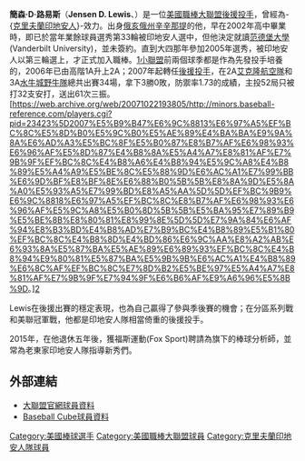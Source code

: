 {{Infobox MLB player|
bgcolor1=#990000|
bgcolor2=#023645|
textcolor1=white|
textcolor2=white|
name=簡森‧路易斯|
image=Jensen Lewis (49489241192) (cropped).jpg|
caption='''Lewis於2020年擔任福斯體育棒球分析師時期'''|
position=後援投手|
bats=右|
throws=右|
birthdate={{birth date and age|1984|5|16}}|
birthplace={{US}}[[俄亥俄州|俄亥俄州]][[漢密爾頓縣_(俄亥俄州)|漢密爾頓縣]][[辛辛那提|辛辛那提]]|
debutleague =[[美國職棒大聯盟|美國職棒大聯盟]]|
debutdate=7月16日|
debutyear=2007年|
debutteam=[[克里夫蘭印地安人|克里夫蘭印地安人]]|
finalleague =[[美國職棒大聯盟|美國職棒大聯盟]]|
finaldate=10月1日|
finalyear=2010年|
finalteam=[[克里夫蘭印地安人|克里夫蘭印地安人]]|
statleague =[[美國職棒大聯盟|美國職棒大聯盟]]|
statyear=2010年球季|
stat1label=勝-敗|
stat1value=7-11|
stat2label=[[防禦率|防禦率]]|
stat2value=3.68|
stat3label=[[三振|三振]]|
stat3value=177|
stat4label=[[救援成功|救援成功]]|
stat4value=14|
teams=<nowiki></nowiki>
*-{[[克里夫蘭印地安人|克里夫蘭印地安人]]}- (2007年——2010年)
}}
'''簡森‧D‧路易斯'''（'''Jensen D. Lewis'''、{{bd|1984年|5月16日|catIdx=Lewis, Jensen}}）是一位[[美國職棒大聯盟|美國職棒大聯盟]][[後援投手|後援投手]]，曾經為-{[[克里夫蘭印地安人|克里夫蘭印地安人]]}-效力。出身[[俄亥俄州|俄亥俄州]][[辛辛那提|辛辛那提]]的他，早在2002年高中畢業時，即已於當年業餘球員選秀第33輪被印地安人選中，但他決定就讀[[范德堡大學|范德堡大學]](Vanderbilt University)，並未簽約。直到大四那年參加2005年選秀，被印地安人以第三輪選上，才正式加入職棒。[http://mlb.mlb.com/mlb/events/draft/y2005/tracker/search.jsp?sc=round&sp=3][[小聯盟|小聯盟]]前兩個球季都是作為先發投手培養的，2006年已由高階1A升上2A；2007年起轉任[[投手#後援投手|後援投手]]，在2A[[艾克隆航空隊|艾克隆航空隊]]和3A[[水牛城野牛隊|水牛城野牛隊]]總共出賽34場，拿下3勝0敗，防禦率1.73的成績，主投52局只被打32支安打，送出61次三振。[https://web.archive.org/web/20071022193805/http://minors.baseball-reference.com/players.cgi?pid=23423%5D2007%E5%B9%B47%E6%9C%8813%E6%97%A5%EF%BC%8C%E5%8D%B0%E5%9C%B0%E5%AE%89%E4%BA%BA%E9%9A%8A%E6%AD%A3%E5%BC%8F%E5%B0%87%E8%B7%AF%E6%98%93%E6%96%AF%E5%8D%87%E4%B8%8A%E5%A4%A7%E8%81%AF%E7%9B%9F%EF%BC%8C%E4%B8%A6%E4%B8%94%E5%9C%A8%E4%B8%89%E5%A4%A9%E5%BE%8C%E5%88%9D%E6%AC%A1%E7%99%BB%E6%9D%BF%E8%BF%8E%E6%88%B0%5B%5B%E8%8A%9D%E5%8A%A0%E5%93%A5%E7%99%BD%E8%A5%AA%5D%5D%EF%BC%9B9%E6%9C%8818%E6%97%A5%EF%BC%8C%E8%B7%AF%E6%98%93%E6%96%AF%E5%9C%A8%E5%B0%8D%5B%5B%E5%BA%95%E7%89%B9%E5%BE%8B%E8%80%81%E8%99%8E%5D%5D%E7%9A%84%E6%AF%94%E8%B3%BD%E4%B8%AD%E7%B9%BC%E4%B8%89%E5%B1%80%EF%BC%8C%E4%B8%8D%E4%BD%86%E6%9C%AA%E8%A2%AB%E6%93%8A%E5%87%BA%E5%AE%89%E6%89%93%EF%BC%8C%E4%B8%94%E9%80%81%E5%87%BA%E5%9B%9B%E6%AC%A1%E4%B8%89%E6%8C%AF%EF%BC%8C%E7%8D%B2%E5%BE%97%E5%A4%A7%E8%81%AF%E7%9B%9F%E7%94%9F%E6%B6%AF%E9%A6%96%E5%8B%9D。][http://www.baseball-reference.com/pi/gl.cgi?n1=lewisje01&t=p]

Lewis在後援出賽的穩定表現，也為自己贏得了參與季後賽的機會；在分區系列戰和美聯冠軍戰，他都是印地安人隊相當倚重的後援投手。

2015年，在他退休五年後，獲福斯運動(Fox Sport)聘請為旗下的棒球分析師，並常為老東家印地安人隊指導新秀們。

==外部連結==
*[http://indians.mlb.com/team/player.jsp?player_id=460029 大聯盟官網球員資料]
*[http://thebaseballcube.com/players/L/Jensen-Lewis.shtml Baseball Cube球員資料]

{{DEFAULTSORT:Lewis, Jensen}}
[[Category:美國棒球選手|Category:美國棒球選手]]
[[Category:美國職棒大聯盟球員|Category:美國職棒大聯盟球員]]
[[Category:克里夫蘭印地安人隊球員|Category:克里夫蘭印地安人隊球員]]